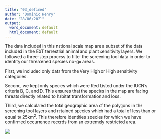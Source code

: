 ```yaml
---
title: "03_defined"
author: "Dominic Henry"
date: "28/06/2021"
output:
  word_document: default
  html_document: default
---
```


The data included in this national scale map are a subset of the data included in the EST terrestrial animal and plant sensitivity layers. We followed a three-step process to filter the screening tool data in order to identify our threatened species no-go areas.

First, we included only data from the Very High or High sensitivity categories.

Second, we kept only species which were Red Listed under the IUCN's criteria B, C, and D. This ensures that the species in the map are facing threats directly related to habitat transformation and loss.

Third, we calculated the total geographic area of the polygons in the screening tool layers and retained species which had a total of less than or equal to 25km^2^. This therefore identifies species for which we have confirmed occurrence records from an extremely restricted area.

![](data_input/Infographic_clipped.png)
